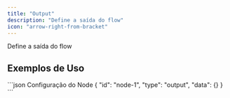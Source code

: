 ```yaml
---
title: "Output"
description: "Define a saída do flow"
icon: "arrow-right-from-bracket"
---
```


<Card title="O que faz?" icon="lightbulb" iconType="duotone">
  Define a saída do flow
</Card>


## Exemplos de Uso

<Tabs>
  <Tab title="Exemplo Básico">
    
  </Tab>
</Tabs>

<CodeGroup>
```json Configuração do Node
{
  "id": "node-1",
  "type": "output",
  "data": {}
}
```
</CodeGroup>
